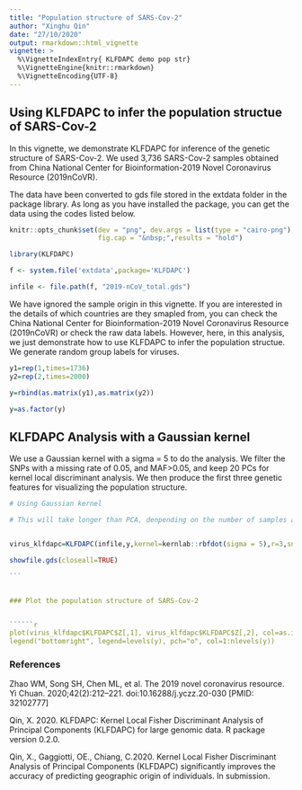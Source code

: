 ---
title: "Population structure of SARS-Cov-2"
author: "Xinghu Qin"
date: "27/10/2020"
output: rmarkdown::html_vignette
vignette: >
  %\VignetteIndexEntry{ KLFDAPC demo pop str}
  %\VignetteEngine{knitr::rmarkdown}
  %\VignetteEncoding{UTF-8}
---

## Using KLFDAPC to infer the population structue of SARS-Cov-2


In this vignette, we demonstrate KLFDAPC for inference of the genetic structure of SARS-Cov-2. We used 3,736 SARS-Cov-2 samples obtained from China National Center for Bioinformation-2019 Novel Coronavirus Resource (2019nCoVR).


The data have been converted to gds file stored in the extdata folder in the package library. As long as you have installed the package, you can get the data using the codes listed below.

```{r, echo = FALSE, message = FALSE}
knitr::opts_chunk$set(dev = "png", dev.args = list(type = "cairo-png"),collapse = TRUE,comment = "#",fig.width = 6,  fig.height = 5,fig.align = "center",
                      fig.cap = "&nbsp;",results = "hold")
```


``````{r}
library(KLFDAPC)

f <- system.file('extdata',package='KLFDAPC')

infile <- file.path(f, "2019-nCoV_total.gds")
``````

We have ignored the sample origin in this vignette. If you are interested in the details of which countries are they smapled from, you can check the China National Center for Bioinformation-2019 Novel Coronavirus Resource (2019nCoVR) or check the raw data labels. However, here, in this analysis, we just demonstrate how to use KLFDAPC to infer the population structue. We generate random group labels for viruses.

``````{r}
y1=rep(1,times=1736)
y2=rep(2,times=2000)

y=rbind(as.matrix(y1),as.matrix(y2))

y=as.factor(y)

``````



## KLFDAPC Analysis with a Gaussian kernel

We use a Gaussian kernel with a sigma = 5 to do the analysis. We filter the SNPs with a missing rate of 0.05, and MAF>0.05, and keep 20 PCs for kernel local discriminant analysis. We then produce the first three genetic features for visualizing the population structure. 

``````{r, message = FALSE}
# Using Gaussian kernel

# This will take longer than PCA, denpending on the number of samples and n.pcs. We will not show the results here. Users can test on their own clusters


virus_klfdapc=KLFDAPC(infile,y,kernel=kernlab::rbfdot(sigma = 5),r=3,snp.id=NULL, maf=0.05, missing.rate=0.05,n.pc=20,tol=1e-30, num.thread=2,metric = "plain",prior = NULL)

showfile.gds(closeall=TRUE)

```


### Plot the population structure of SARS-Cov-2


``````{r figure 1,fig.height = 6, fig.width = 8, fig.align = "center"}

plot(virus_klfdapc$KLFDAPC$Z[,1], virus_klfdapc$KLFDAPC$Z[,2], col=as.integer(y), xlab="KLFDA 2", ylab="KLFDA 1")
legend("bottomright", legend=levels(y), pch="o", col=1:nlevels(y))

``````



### References


Zhao WM, Song SH, Chen ML, et al. The 2019 novel coronavirus resource. Yi Chuan. 2020;42(2):212–221. doi:10.16288/j.yczz.20-030 [PMID: 32102777]

Qin, X. 2020. KLFDAPC: Kernel Local Fisher Discriminant Analysis of Principal Components (KLFDAPC) for large genomic data. R package version 0.2.0.

Qin, X., Gaggiotti, OE., Chiang, C.2020. Kernel Local Fisher Discriminant Analysis of Principal Components (KLFDAPC) significantly improves the accuracy of predicting geographic origin of individuals. In submission.



